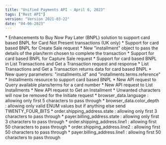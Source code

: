 ```yaml
---
title: "Unified Payments API - April 6, 2023"
tags: ["Rest API"]
version: "Version 2021-03-22"
date: "04-06-2023"
---
```


<ReleaseNoteSection title="Transactions">
    <ReleaseNoteDetail type="added">
        * Enhancements to Buy Now Pay Later (BNPL) solution to support card based BNPL for Card Not Present transactions (UK only)
            * Support for card based BNPL for Create Sale request
                * New "installment" object to pass the details of the plan/term chosen to complete the transaction
            * Support for card based BNPL for Capture Sale request
            * Support for card based BNPL in List Transactions and Get a Transaction request and response
                * List Transactions and Get a Transaction returns data for card based BNPL
                * New query parameters: "installments.id" and "installments.terms.reference"
    </ReleaseNoteDetail>
</ReleaseNoteSection>

<ReleaseNoteSection title="Installments">
    <ReleaseNoteDetail type="added">
        * Installments resource to support card based BNPL
            * New API request to Query available plans/terms for a card number
            * New API request to List Installments
            * New API request to Get an Installment
    </ReleaseNoteDetail>
</ReleaseNoteSection>

<ReleaseNoteSection title="Authentications">
    <ReleaseNoteDetail type="changed">
        * Unwanted characters will now be removed for the Initiate request
            * browser_data.language : allowing only first 5 characters to pass through
            * browser_data.color_depth : allowing only valid ENUM values but if anything else send TWENTY_FOUR_BITS
            * order.shipping_address.state : allowing only first 3 characters to pass through
            * payer.billing_address.state : allowing only first 3 characters to pass through
            * order.shipping_address.line1 : allowing first 50 characters to pass through
            * order.shipping_address.line2 : allowing first 50 characters to pass through
            * payer.billing_address.line1 : allowing first 50 characters to pass through
    </ReleaseNoteDetail>
</ReleaseNoteSection>